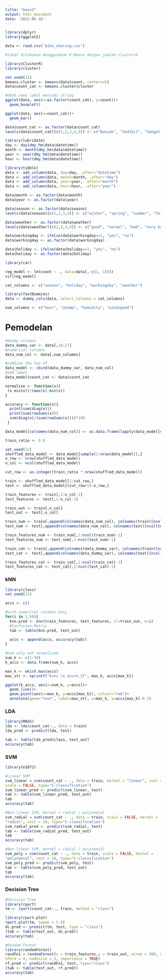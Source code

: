 ```yaml
---
title: "main2"
output: html_document
date: '2022-06-16'
---
```


```r
library(dplyr)
library(ggplot2)
```

```r
data <- read.csv('bike_sharing.csv')
```

```r
#label dilakukan menggunakan K-Means dengan jumlah cluster=5

library(ClusterR)
library(cluster)

set.seed(12)
kmeans.cluster <- kmeans(data$count, centers=5)
data$count_cat <- kmeans.cluster$cluster
```

```r
#Ubah nama label menjadi string
ggplot(data, aes(x=as.factor(count_cat), y=count))+
  geom_boxplot()

ggplot(data, aes(x=count_cat))+
  geom_bar()

data$count_cat <- as.factor(data$count_cat)
levels(data$count_cat)[c(1,2,3,4,5)] <- c("Banyak", "Sedikit", "Sangat Sedikit", "Sedang", "Sangat Banyak")
```

```r
library(lubridate)
day <- day(dmy_hm(data$datetime))
month <- month(dmy_hm(data$datetime))
year <- year(dmy_hm(data$datetime))
hour <- hour(dmy_hm(data$datetime))

library(tibble)
data <- add_column(data, day=day, .after="datetime")
data <- add_column(data, month=month, .after="day")
data <- add_column(data, year=year, .after="month")
data <- add_column(data, hour=hour, .after="year")

data$month <- as.factor(data$month)
data$year <- as.factor(data$year)
```

```r
data$season <- as.factor(data$season)
levels(data$season)[c(1,2,3,4)] <- c("winter", "spring", "summer", "fall")

data$weather <- as.factor(data$weather)
levels(data$weather)[c(1,2,3,4)] <- c("good", "normal", "bad", "very bad")

data$workingday <- ifelse(data$workingday==1, "yes", "no")
data$workingday <- as.factor(data$workingday)

data$holiday <- ifelse(data$holiday==1, "yes", "no")
data$holiday <- as.factor(data$holiday)
```

```r
library(car)

reg_model <- lm(count ~ ., data=data[,-c(1, 15)])
vif(reg_model)
```


```r
cat_columns <- c("season", "holiday", "workingday", "weather")

library(fastDummies)
data <- dummy_cols(data, select_columns = cat_columns)
```

```r
num_columns <- c("hour", "atemp", "humidity", "windspeed")
```

# Pemodelan

```r
#dummy columns
data_dummy_var <- data[,16:27] 
#numerical columns
data_num_col <- data[,num_columns]

#combine the two df
data_model <- cbind(data_dummy_var, data_num_col)
#add label
data_model$count_cat <- data$count_cat
```

```r
normalize <- function(x){
 (x-min(x))/(max(x)-min(x))
}

accuracy <- function(x){
  print(sum(diag(x)))
  print(sum(rowSums(x)))
  sum(diag(x)/(sum(rowSums(x))))*100
 }
```

```r
data_model[colnames(data_num_col)] <- as.data.frame(lapply(data_model[colnames(data_num_col)], normalize))
```

```r
train_ratio <- 0.8

set.seed(12)
shuffled_data_model <- data_model[sample(1:nrow(data_model)),]
n_row <- nrow(shuffled_data_model)
n_col <- ncol(shuffled_data_model)

cut_row <- as.integer(train_ratio * nrow(shuffled_data_model))

train <- shuffled_data_model[1:cut_row,]
test <- shuffled_data_model[(cut_row+1):n_row,]

train_features <- train[,1:n_col-1]
test_features <- test[,1:n_col-1]

train_out <- train[,n_col]
test_out <- test[,n_col]
```

```r
train_num <- train[,append(colnames(data_num_col), colnames(train)[ncol(train)])]
test_num <- test[,append(colnames(data_num_col), colnames(test)[ncol(test)])]

train_features_num <- train_num[,1:ncol(train_num)-1]
test_features_num <- test_num[,1:ncol(test_num)-1]
```

```r
train_cat <- train[,append(colnames(data_dummy_var), colnames(train)[ncol(train)])]
test_cat <- test[,append(colnames(data_dummy_var), colnames(test)[ncol(test)])]

train_features_cat <- train_cat[,1:ncol(train_cat)-1]
test_features_cat <- test_cat[,1:ncol(test_cat)-1]
```

### kNN
```r
library(class)
set.seed(12)

accs <- c()

#with numerical columns only
for(i in 1:50){
  knn.pred <- knn(train_features, test_features, cl=train_out, k=i)
  #Confusion Matrix
  tab <- table(knn.pred, test_out)
  
  accs <- append(accs, accuracy(tab))
}
```

```r
#num only not normalized
num_k <- c(1:50)
k_accs <- data.frame(num_k, accs)

max_k <- which.max(accs)
max_str <- sprintf("k=%s \n acc=%.2f", max_k, accs[max_k])

ggplot(k_accs, aes(x=num_k, y=accs))+
  geom_line()+
  geom_point(aes(x=max_k, y=accs[max_k]), colour="red")+
  annotate(geom="text", label=max_str, x=max_k, y=accs[max_k]-0.3)
```
### LDA
```r
library(MASS)
lda <- lda(count_cat~., data = train)
lda_pred <- predict(lda, test)

tab <- table(lda_pred$class, test_out)
accuracy(tab)
```

### SVM
```r
library(e1071)

#Linear SVM
svm_linear = svm(count_cat ~ ., data = train, kernel = "linear", cost = 10, 
scale = FALSE, type="C-classification")
svm_linear_pred <- predict(svm_linear, test)
tab <- table(svm_linear_pred, test_out)
tab
accuracy(tab)
```

```r
#Non-linear SVM, kernel = radial / polynomial
svm_radial = svm(count_cat ~ ., data = train, scale = FALSE, kernel = 
"radial", cost = 10, type="C-classification")
svm_radial_pred <- predict(svm_radial, test)
tab <- table(svm_radial_pred, test_out)
tab
accuracy(tab)
```
```r
#Non-linear SVM, kernel = radial / polynomial
svm_poly = svm(count_cat ~ ., data = train, scale = FALSE, kernel = 
"polynomial", cost = 10, type="C-classification")
svm_poly_pred <- predict(svm_poly, test)
tab <- table(svm_poly_pred, test_out)
tab
accuracy(tab)
```

### Decision Tree
```r
#Decision Tree
library(rpart)
tm <- rpart(count_cat~., train, method = "class")

library(rpart.plot)
rpart.plot(tm, tweak = 1.6)
dc.pred <- predict(tm, test, type = "class")
(tab <- table(test_out, dc.pred))
accuracy(tab)
```

```r
#Random Forest
library(randomForest)
randFo1 = randomForest(x = train_features,y = train_out, ntree = 500, mtry = 6, 
nPerm = 4, nodesize = 5, importance = TRUE)
rf.pred <- predict(randFo1, test, type="class")
(tab <- table(test_out, rf.pred))
accuracy(tab)
```





